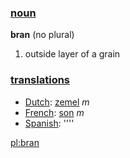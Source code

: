===[[noun]]===

'''bran''' (no plural)

# outside layer of a grain

===[[translation]]s===

*[[Dutch]]: [[zemel]] ''m''
*[[French]]: [[son]] ''m''
*[[Spanish]]: [[]] ''''

[[pl:bran]]